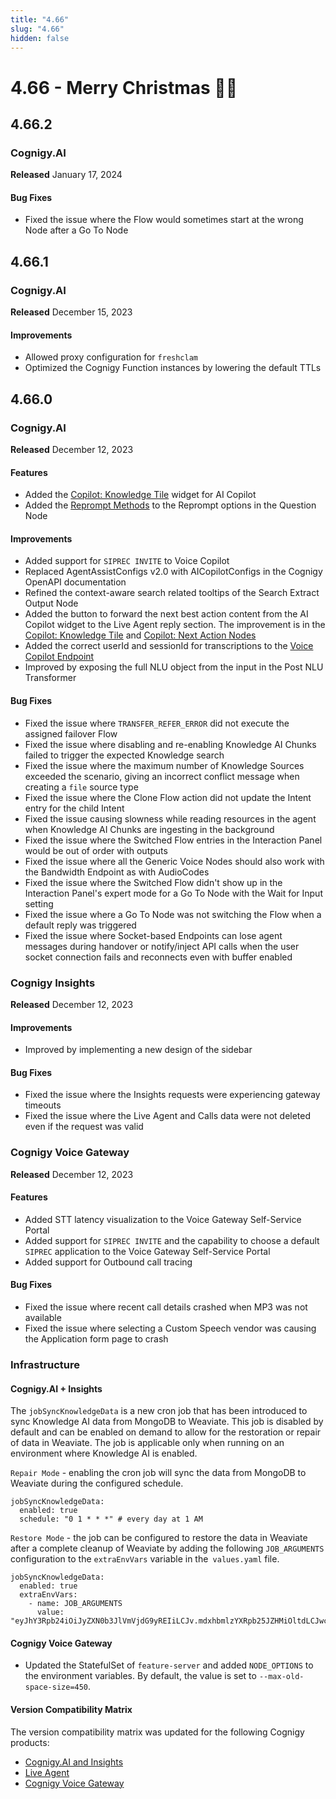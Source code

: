 ```yaml
---
title: "4.66"
slug: "4.66"
hidden: false
---
```



# 4.66 - Merry Christmas 🎄🎁

<textDavinci003Sunset />

<weaviateUpgrade />

<singleReplicaMigration />

## 4.66.2

### Cognigy.AI

**Released** January 17, 2024

#### Bug Fixes

- Fixed the issue where the Flow would sometimes start at the wrong Node after a Go To Node

## 4.66.1

### Cognigy.AI

**Released** December 15, 2023

#### Improvements

- Allowed proxy configuration for `freshclam`
- Optimized the Cognigy Function instances by lowering the default TTLs

## 4.66.0

### Cognigy.AI

**Released** December 12, 2023

#### Features

- Added the [Copilot: Knowledge Tile](../ai/build/node-reference/ai-copilot/knowledge-tile.mdx) widget for AI Copilot
- Added the [Reprompt Methods](../ai/build/node-reference/basic/question.mdx#reprompt-methods) to the Reprompt options in the Question Node

#### Improvements

- Added support for `SIPREC INVITE` to Voice Copilot
- Replaced AgentAssistConfigs v2.0 with AICopilotConfigs in the Cognigy OpenAPI documentation
- Refined the context-aware search related tooltips of the Search Extract Output Node
- Added the button to forward the next best action content from the AI Copilot widget to the Live Agent reply section. The improvement is in the [Copilot: Knowledge Tile](../ai/build/node-reference/ai-copilot/knowledge-tile.mdx#configuration) and [Copilot: Next Action Nodes](../ai/build/node-reference/ai-copilot/next-action-tile.mdx#use-case)
- Added the correct userId and sessionId for transcriptions to the [Voice Copilot Endpoint](../ai/deploy/endpoint-reference/voice-copilot.mdx)
- Improved by exposing the full NLU object from the input in the Post NLU Transformer

#### Bug Fixes

- Fixed the issue where `TRANSFER_REFER_ERROR` did not execute the assigned failover Flow
- Fixed the issue where disabling and re-enabling Knowledge AI Chunks failed to trigger the expected Knowledge search
- Fixed the issue where the maximum number of Knowledge Sources exceeded the scenario, giving an incorrect conflict message when creating a `file` source type
- Fixed the issue where the Clone Flow action did not update the Intent entry for the child Intent
- Fixed the issue causing slowness while reading resources in the agent when Knowledge AI Chunks are ingesting in the background
- Fixed the issue where the Switched Flow entries in the Interaction Panel would be out of order with outputs
- Fixed the issue where all the Generic Voice Nodes should also work with the Bandwidth Endpoint as with AudioCodes
- Fixed the issue where the Switched Flow didn't show up in the Interaction Panel's expert mode for a Go To Node with the Wait for Input setting
- Fixed the issue where a Go To Node was not switching the Flow when a default reply was triggered
- Fixed the issue where Socket-based Endpoints can lose agent messages during handover or notify/inject API calls when the user socket connection fails and reconnects even with buffer enabled

### Cognigy Insights

**Released** December 12, 2023

#### Improvements

- Improved by implementing a new design of the sidebar

#### Bug Fixes

- Fixed the issue where the Insights requests were experiencing gateway timeouts
- Fixed the issue where the Live Agent and Calls data were not deleted even if the request was valid

### Cognigy Voice Gateway

**Released** December 12, 2023

#### Features

- Added STT latency visualization to the Voice Gateway Self-Service Portal
- Added support for `SIPREC INVITE` and the capability to choose a default `SIPREC` application to the Voice Gateway Self-Service Portal
- Added support for Outbound call tracing

#### Bug Fixes

- Fixed the issue where recent call details crashed when MP3 was not available
- Fixed the issue where selecting a Custom Speech vendor was causing the Application form page to crash

### Infrastructure

#### Cognigy.AI + Insights

The `jobSyncKnowledgeData` is a new cron job that has been introduced to sync Knowledge AI data from MongoDB to Weaviate. This job is disabled by default and can be enabled on demand to allow for the restoration or repair of data in Weaviate. The job is applicable only when running on an environment where Knowledge AI is enabled.

`Repair Mode` - enabling the cron job will sync the data from MongoDB to Weaviate during the configured schedule.

```
jobSyncKnowledgeData:
  enabled: true
  schedule: "0 1 * * *" # every day at 1 AM
```

`Restore Mode` - the job can be configured to restore the data in Weaviate after a complete cleanup of Weaviate by adding the following `JOB_ARGUMENTS` configuration to the `extraEnvVars` variable in the` values.yaml` file.

```
jobSyncKnowledgeData:
  enabled: true
  extraEnvVars:
    - name: JOB_ARGUMENTS
      value: "eyJhY3Rpb24iOiJyZXN0b3JlVmVjdG9yREIiLCJv.mdxhbmlzYXRpb25JZHMiOltdLCJwcm9qZWN0SWRzIjpbXSwic3RvcmVJZHMiOltdLCJ0YXNrSWQiOiIiLCJ0cmFjZUlkIjoidHJhY2UtcmVzdG9yZVZlY3RvckRCIiwidXBkYXRlQmF0Y2hTaXplIjo0MH0="
```

#### Cognigy Voice Gateway

- Updated the StatefulSet of `feature-server` and added `NODE_OPTIONS` to the environment variables. By default, the value is set to `--max-old-space-size=450`.

#### Version Compatibility Matrix

The version compatibility matrix was updated for the following Cognigy products:

- [Cognigy.AI and Insights](../ai/installation/version-compatibility-matrix.mdx)
- [Live Agent](../live-agent/installation/deployment/version-compatibility-matrix.mdx)
- [Cognigy Voice Gateway](../voice-gateway/installation/version-compatibility-matrix.mdx)
